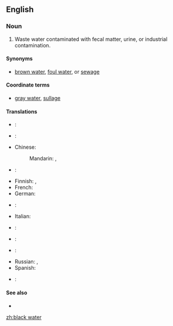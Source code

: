 ==English==

===Noun===
{{en-noun|sg=[[black]] [[water]]|-}}

# Waste water contaminated with fecal matter, urine, or industrial contamination.

====Synonyms====
* {{sense|contaminated waste water}} [[brown water]], [[foul water]], or [[sewage]]

====Coordinate terms====
* {{sense|contaminated waste water}} [[gray water]], [[sullage]]

====Translations====
{{trans-top|contaminated waste water}}
* {{trreq|ar}}:
* {{trreq|hy}}:
* Chinese:
*: Mandarin: {{t|zh|黑水|tr=hēishuǐ|sc=Hani}}, {{t|zh|污水|tr=wūshuǐ|sc=Hani}}
* {{trreq|nl}}:
* Finnish: {{t|fi|käymälävesi}}, {{t|fi|musta vesi}}
* French: {{t|fr|eaux noires}}
* German: {{t|de|Schwarzwasser}}
* {{trreq|hi}}:
{{trans-mid}}
* Italian: {{t|it|acqua di scolo}}
* {{trreq|ja}}:
* {{trreq|ko}}:
* {{trreq|pt}}:
* Russian: {{t|ru|фекальный отход|m|tr=fekál’nyj otxód|sc=Cyrl}}, {{t|ru|чёрная вода|f|tr=čórnaja vodá|sc=Cyrl}}
* Spanish: {{t|es|agua negra|f}}
* {{trreq|vi}}:
{{trans-bottom}}

====See also====
* {{pedia|Blackwater}}

[[zh:black water]]